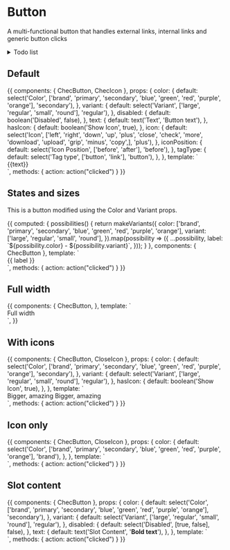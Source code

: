 
<Meta title="Form fields/Button" component={ChecButton} />

# Button

A multi-functional button that handles external links, internal links and generic button clicks

<details>
<summary>
Todo list
</summary>

- Support Vue router

</details>

<Props of={ChecButton} />

## Default

<Preview>
  <Story name="Defaults">
    {{
      components: {
        ChecButton,
        ChecIcon
      },
      props: {
        color: {
          default: select('Color', ['brand', 'primary', 'secondary', 'blue', 'green', 'red', 'purple', 'orange'], 'secondary'),
        },
        variant: {
          default: select('Variant', ['large', 'regular', 'small', 'round'], 'regular'),
        },
        disabled: {
          default: boolean('Disabled', false),
        },
        text: {
          default: text('Text', 'Button text'),
        },
        hasIcon: {
          default: boolean('Show Icon', true),
        },
        icon: {
          default: select('Icon', ['left', 'right', 'down', 'up', 'plus', 'close', 'check', 'more', 'download', 'upload', 'grip', 'minus', 'copy',], 'plus'),
        },
        iconPosition: {
          default: select('Icon Position', ['before', 'after'], 'before'),
        },
        tagType: {
          default: select('Tag type', ['button', 'link'], 'button'),
        },
      },
      template: `
        <div class="py-16 flex justify-center">
          <chec-button
            :color="color"
            :variant="variant"
            :icon-position="iconPosition"
            :disabled="disabled"
            :icon="hasIcon ? icon : null"
            :tag-type="tagType"
          >
            {{text}}
          </chec-button>
        </div>
      `,
      methods: { action: action("clicked") }
    }}
  </Story>
</Preview>

## States and sizes

This is a button modified using the Color and Variant props.

<Preview>
  <Story name="States and sizes" decorators={[withKnobs()]}>
    {{
      computed: {
        possibilities() {
          return makeVariants({
            color: ['brand', 'primary', 'secondary', 'blue', 'green', 'red', 'purple', 'orange'],
            variant: ['large', 'regular', 'small', 'round'],
          }).map(possibility => ({
            ...possibility,
            label: `${possibility.color} - ${possibility.variant}`,
          }));
        }
      },
      components: {
        ChecButton
      },
      template: `
        <div class="py-16 grid grid-cols-4 gap-4 justify-center mx-20">
          <div v-for="{ color, variant, label } in possibilities">
            <chec-button class="mx-auto capitalize" :color="color" :variant="variant">
              {{ label }}
            </chec-button>
          </div>
        </div>`,
        methods: { action: action("clicked") }
    }}
  </Story>
</Preview>

## Full width

<Preview>
  <Story name="Full width">
    {{
      components: {
        ChecButton,
      },
      template: `
      <div class="py-16 px-8 justify-center">
        <chec-button class="w-full" color="primary">
          Full width
        </chec-button>
      </div>`,
    }}
  </Story>
</Preview>

## With icons

<Preview>
  <Story name="With icons" decorators={[withKnobs()]}>
    {{
      components: {
        ChecButton,
        CloseIcon
      },
      props: {
        color: {
          default: select('Color', ['brand', 'primary', 'secondary', 'blue', 'green', 'red', 'purple', 'orange'], 'secondary'),
        },
        variant: {
          default: select('Variant', ['large', 'regular', 'small', 'round'], 'regular'),
        },
        hasIcon: {
          default: boolean('Show Icon', true),
        },
      },
      template: `
        <div class="py-16 justify-center">
          <chec-button class="mx-auto mb-4" :color="color" :variant="variant">
            Bigger, amazing
            <template v-if="hasIcon" v-slot:icon>
              <CloseIcon />
            </template>
          </chec-button>
          <chec-button class="mx-auto" :color="color" :variant="variant" icon-position="after">
            Bigger, amazing
            <template v-if="hasIcon" v-slot:icon>
              <CloseIcon />
            </template>
          </chec-button>
        </div>`,
        methods: { action: action("clicked") }
    }}
  </Story>
</Preview>

## Icon only

<Preview>
  <Story name="Icon only" decorators={[withKnobs()]}>
    {{
      components: {
        ChecButton,
        CloseIcon
      },
      props: {
        color: {
          default: select('Color', ['brand', 'primary', 'secondary', 'blue', 'green', 'red', 'purple', 'orange'], 'brand'),
        },
      },
      template: `
        <div class="py-16 justify-center">
          <chec-button class="mx-auto mb-4" :color="color" variant="small">
            <template v-slot:icon>
              <CloseIcon />
            </template>
          </chec-button>
        </div>`,
        methods: { action: action("clicked") }
    }}
  </Story>
</Preview>

## Slot content

<Preview>
  <Story name="Slot Content" decorators={[withKnobs({escapeHTML: false})]}>
    {{
      components: {
        ChecButton
      },
      props: {
        color: {
          default: select('Color', ['brand', 'primary', 'secondary', 'blue', 'green', 'red', 'purple', 'orange'], 'secondary'),
        },
        variant: {
          default: select('Variant', ['large', 'regular', 'small', 'round'], 'regular'),
        },
        disabled: {
          default: select('Disabled', [true, false], false),
        },
        text: {
          default: text('Slot Content', '<b>Bold text</b>'),
        },
      },
      template: `
        <div class="py-16 flex justify-center">
          <chec-button :color="color" :variant="variant" :disabled="disabled" v-html="text">
          </chec-button>
        </div>
      `,
      methods: { action: action("clicked") }
    }}
  </Story>
</Preview>
